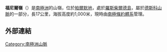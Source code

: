 {{coord|69|34|S|72|35|W|source:GNIS|display=title}}

'''福尼爾嶺'''（{{lang-en|Fournier Ridge}}）是[[南極洲|南極洲]]的山嶺，位於[[帕爾默地|帕爾默地]]，處於[[羅斯柴爾德島|羅斯柴爾德島]]，屬於[[德斯科山脈|德斯科山脈]]的一部分，長17公里，海拔高度約1,000米，現時由[[南極條約體系|南極條約體系]]管理。

==外部連結==
{{cite gnis | type = antarid | id = 5198| name = Fournier Ridge | accessdate = 2012-04-04}}

{{Antarctica-geo-stub}}
[[Category:南極洲山脈|Category:南極洲山脈]]